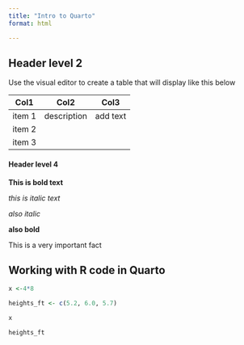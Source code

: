 ```yaml
---
title: "Intro to Quarto"
format: html

---
```


## Header level 2

Use the visual editor to create a table that will display like this below

| Col1   | Col2        | Col3     |
|--------|-------------|----------|
| item 1 | description | add text |
| item 2 |             |          |
| item 3 |             |          |

#### Header level 4

**This is bold text**

*this is italic text*

*also italic*

**also bold**

This is a very important fact 

## Working with R code in Quarto

```r
x <-4*8

heights_ft <- c(5.2, 6.0, 5.7)

x

heights_ft
```

